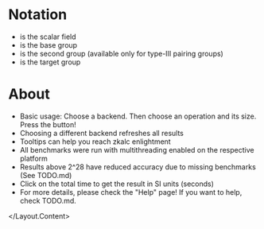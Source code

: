 

<Layout>
<Layout.Content>

# Notation

- <InlineMath math="\mathbb{F}_p" /> is the scalar field
- <InlineMath math="\mathbb{G}_1" /> is the base group
- <InlineMath math="\mathbb{G}_2" /> is the second group (available only for type-III pairing groups)
- <InlineMath math="\mathbb{G}_T" /> is the target group

# About

- Basic usage: Choose a backend. Then choose an operation and its size.
Press the button! <br />
- Choosing a different backend refreshes all results <br />
- Tooltips can help you reach zkalc enlightment <br />
- All benchmarks were run with multithreading enabled on the respective
platform <br />
- Results above 2^28 have reduced accuracy due to missing benchmarks
(See TODO.md) <br />
- Click on the total time to get the result in SI units (seconds) <br />
- For more details, please check the &quot;Help&quot; page! If you want
to help, check TODO.md.

</Layout.Content>
</Layout>